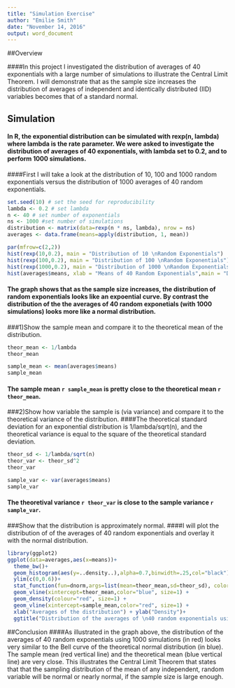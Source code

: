 ---
title: "Simulation Exercise"
author: "Emilie Smith"
date: "November 14, 2016"
output: word_document
---
##Overview

####In this project I investigated the distribution of averages of 40 exponentials with a large number of simulations to illustrate the Central Limit Theorem. I will demonstrate that as the sample size increases the distribution of averages of independent and identically distributed (IID) variables becomes that of a standard normal.

## Simulation
#### In R, the exponential distribution can be simulated with rexp(n, lambda) where lambda is the rate parameter. We were asked to investigate the distribution of averages of 40 exponentials, with lambda set to 0.2, and to perform 1000 simulations. 
####First I will take a look at the distribution of 10, 100 and 1000 random exponentials versus the distribution of 1000 averages of 40 random exponentials.

```{r, echo = TRUE}
set.seed(10) # set the seed for reproducibility
lambda <- 0.2 # set lambda
n <- 40 # set number of exponentials
ns <- 1000 #set number of simulations
distribution <- matrix(data=rexp(n * ns, lambda), nrow = ns)
averages <- data.frame(means=apply(distribution, 1, mean))

par(mfrow=c(2,2))
hist(rexp(10,0.2), main = "Distribution of 10 \nRandom Exponentials")
hist(rexp(100,0.2), main = "Distribution of 100 \nRandom Exponentials")
hist(rexp(1000,0.2), main = "Distribution of 1000 \nRandom Exponentials")
hist(averages$means, xlab = "Means of 40 Random Exponentials",main = "Distribution of the Averages of \n40 random exponentials")


```

#### The graph shows that as the sample size increases, the distribution of random exponentials looks like an expoential curve. By contrast the distribution of the the averages of 40 random exponetials (with 1000 simulations) looks more like a normal distribution.

###1)Show the sample mean and compare it to the theoretical mean of the distribution.

```{r, echo = TRUE}
theor_mean <- 1/lambda
theor_mean

sample_mean <- mean(averages$means)
sample_mean
```
#### The sample mean `r sample_mean` is pretty close to the theoretical mean `r theor_mean`. 

###2)Show how variable the sample is (via variance) and compare it to the theoretical variance of the distribution.
####The theoretical standard deviation for an exponential distribution is 1/lambda/sqrt(n), and the theoretical variance is equal to the square of the theoretical standard deviation.
```{r, echo = TRUE}
theor_sd <- 1/lambda/sqrt(n)
theor_var <- theor_sd^2
theor_var

sample_var <- var(averages$means)
sample_var
```
#### The theoretival variance `r theor_var` is close to the sample variance `r sample_var`.

###Show that the distribution is approximately normal.
####I will plot the distribution of of the averages of 40 random exponentials and overlay it with the normal distribution.
```{r, echo = TRUE}
library(ggplot2)
ggplot(data=averages,aes(x=means))+
  theme_bw()+
  geom_histogram(aes(y=..density..),alpha=0.7,binwidth=.25,col="black") + 
  ylim(c(0,0.6))+
  stat_function(fun=dnorm,args=list(mean=theor_mean,sd=theor_sd), color="blue", size=1) +
  geom_vline(xintercept=theor_mean,color="blue", size=1) + 
  geom_density(colour="red", size=1) +
  geom_vline(xintercept=sample_mean,color="red", size=1) +
  xlab("Averages of the distribution") + ylab("Density")+
  ggtitle("Distribution of the averages of \n40 random exponentials using 1000 simulations")

```

##Conclusion
####As illustrated in the graph above, the distribution of the averages of 40 random exponentials using 1000 simulations (in red) looks very similar to the Bell curve of the theoretical normal distribution (in blue). The sample mean (red vertical line) and the theoretical mean (blue vertical line) are very close.  This illustrates the Central Limit Theorem that states that  that the sampling distribution of the mean of any independent, random variable will be normal or nearly normal, if the sample size is large enough.